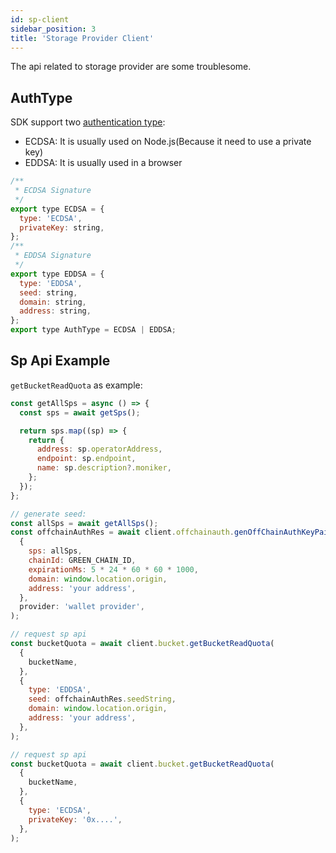 ```yaml
---
id: sp-client
sidebar_position: 3
title: 'Storage Provider Client'
---
```


The api related to storage provider are some troublesome.

## AuthType

SDK support two
[authentication type](https://docs.bnbchain.org/greenfield-docs/docs/api/storage-provider-rest#authentication-type):

- ECDSA: It is usually used on Node.js(Because it need to use a private key)
- EDDSA: It is usually used in a browser

```jsx title="AuthType"
/**
 * ECDSA Signature
 */
export type ECDSA = {
  type: 'ECDSA',
  privateKey: string,
};
/**
 * EDDSA Signature
 */
export type EDDSA = {
  type: 'EDDSA',
  seed: string,
  domain: string,
  address: string,
};
export type AuthType = ECDSA | EDDSA;
```

<!-- ## SpInfo

This is the sp service information you want to use.

## OffchainAuth

If you use SDK in browser, you have to get it manually (because you can't get private key in
browser). -->

## Sp Api Example

`getBucketReadQuota` as example:

```jsx title="browser"
const getAllSps = async () => {
  const sps = await getSps();

  return sps.map((sp) => {
    return {
      address: sp.operatorAddress,
      endpoint: sp.endpoint,
      name: sp.description?.moniker,
    };
  });
};

// generate seed:
const allSps = await getAllSps();
const offchainAuthRes = await client.offchainauth.genOffChainAuthKeyPairAndUpload(
  {
    sps: allSps,
    chainId: GREEN_CHAIN_ID,
    expirationMs: 5 * 24 * 60 * 60 * 1000,
    domain: window.location.origin,
    address: 'your address',
  },
  provider: 'wallet provider',
);

// request sp api
const bucketQuota = await client.bucket.getBucketReadQuota(
  {
    bucketName,
  },
  {
    type: 'EDDSA',
    seed: offchainAuthRes.seedString,
    domain: window.location.origin,
    address: 'your address',
  },
);
```

```jsx title="Nodejs"
// request sp api
const bucketQuota = await client.bucket.getBucketReadQuota(
  {
    bucketName,
  },
  {
    type: 'ECDSA',
    privateKey: '0x....',
  },
);
```
